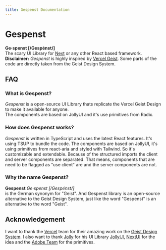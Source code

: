 ```yaml
---
title: Gespenst Documentation
---
```


# Gespenst

**Ge·spenst [/Gespénst/]**\
The scary UI Library for [Next](https://nextjs.org/) or any other React based framework.
\
**Disclaimer:** _Gespenst_ is highly inspired by
[Vercel Geist](https://vercel.com/geist/introduction). Some parts of the code
are directly taken from the Geist Design System.

## FAQ

### What is Gespenst?

_Gespenst_ is a open-source UI Library thats replicate the Vercel Geist Design
to make it available for anyone.\
The components are based on JollyUI and it's use primitives from Radix.

### How does Gespenst works?

_Gespenst_ is written in TypeScript and uses the latest React features. It's
using TSUP to bundle the code. The components are based on JollyUI, it's using
primitives from react-aria and styled with Tailwind. So it's customizable and
extendable. Because of the structured imports the client and server components
are separated. That means, components that are need to be flagged as "use
client" are and the server components are not.

### Why the name Gespenst?

**Gespenst** _Ge·spenst [/Gespénst/]_\
is the German synonym for "Geist". And Gespenst library is an open-source alternative
to the Geist Design System, just like the word "Gespenst" is an alternative to the
word "Geist".

## Acknowledgement

I want to thank the [Vercel](https://LogoVercel.com) team for their amazing work
on the [Geist Design System](https://vercel.com/geist/introduction). I also want
to thank [Jolly](https://www.jamesshopland.com/) for his UI Library
[JollyUI](https://www.jollyui.dev/), [NextUI](https://nextui.org/) for the idea
and the [Adobe Team](https://react-spectrum.adobe.com/react-aria/index.html) for
the primitives.
